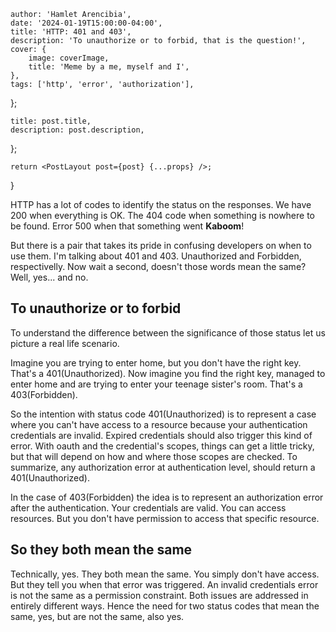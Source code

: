 

    author: 'Hamlet Arencibia',
    date: '2024-01-19T15:00:00-04:00',
    title: 'HTTP: 401 and 403',
    description: 'To unauthorize or to forbid, that is the question!',
    cover: {
        image: coverImage,
        title: 'Meme by a me, myself and I',
    },
    tags: ['http', 'error', 'authorization'],
};

    title: post.title,
    description: post.description,
};

    return <PostLayout post={post} {...props} />;

}

HTTP has a lot of codes to identify the status on the responses. We have 200 when everything is OK. The 404 code when something is nowhere to be found. Error 500 when
that something went **Kaboom**!

But there is a pair that takes its pride in confusing developers on when to use them. I'm talking about 401 and 403. Unauthorized and Forbidden, respectivelly. Now wait
a second, doesn't those words mean the same? Well, yes... and no.

## To unauthorize or to forbid

To understand the difference between the significance of those status let us picture a real life scenario.

Imagine you are trying to enter home, but you don't have the right key. That's a 401(Unauthorized). Now imagine you find the right key, managed to enter home and are
trying to enter your teenage sister's room. That's a 403(Forbidden).

So the intention with status code 401(Unauthorized) is to represent a case where you can't have access to a resource because your authentication credentials are
invalid. Expired credentials should also trigger this kind of error. With oauth and the credential's scopes, things can get a little tricky, but that will depend on
how and where those scopes are checked. To summarize, any authorization error at authentication level, should return a 401(Unauthorized).

In the case of 403(Forbidden) the idea is to represent an authorization error after the authentication. Your credentials are valid. You can access resources. But
you don't have permission to access that specific resource.

## So they both mean the same

Technically, yes. They both mean the same. You simply don't have access. But they tell you when that error was triggered. An invalid credentials error is not the
same as a permission constraint. Both issues are addressed in entirely different ways. Hence the need for two status codes that mean the same, yes, but are not the
same, also yes.
